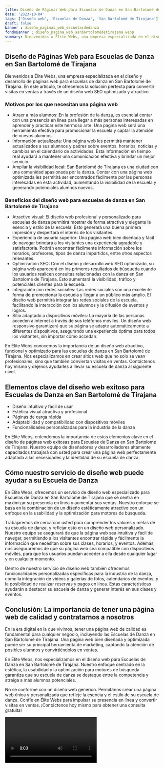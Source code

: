 ```yaml
---
title: Diseño de Páginas Web para Escuelas de Danza en San Bartolomé de Tirajana
date: '2023-10-04'
tags: ['Diseño web', 'Escuelas de Danza', 'San Bartolomé de Tirajana']
draft: false
banner : diseño_paginas_web_escuelasdedanza
fondoBanner : diseño_pagina_web_sanbartolomédetirajana.webp
summary: Bienvenidos a Élite Webs, una empresa especializada en el diseño y desarrollo de páginas web para escuelas de danza en San Bartolomé de Tirajana. En este artículo, te ofrecemos la solución perfecta para convertir visitas en ventas a través de un diseño web SEO optimizado y atractivo.
---
```


## Diseño de Páginas Web para Escuelas de Danza en San Bartolomé de Tirajana

Bienvenidos a Élite Webs, una empresa especializada en el diseño y desarrollo de páginas web para escuelas de danza en San Bartolomé de Tirajana. En este artículo, te ofrecemos la solución perfecta para convertir visitas en ventas a través de un diseño web SEO optimizado y atractivo.

### Motivos por los que necesitan una página web

- Atraer a más alumnos: En la profesión de la danza, es esencial contar con una presencia en línea para llegar a más personas interesadas en aprender y practicar este hermoso arte. Una página web será una herramienta efectiva para promocionar la escuela y captar la atención de nuevos alumnos.
- Información actualizada: Una página web les permitirá mantener actualizados a sus alumnos y padres sobre eventos, horarios, noticias y cambios en el calendario de actividades. Esta información en tiempo real ayudará a mantener una comunicación efectiva y brindar un mejor servicio.
- Ampliar la visibilidad local: San Bartolomé de Tirajana es una ciudad con una comunidad apasionada por la danza. Contar con una página web optimizada les permitirá ser encontrados fácilmente por las personas interesadas en esta actividad, aumentando la visibilidad de la escuela y generando potenciales alumnos nuevos.

### Beneficios del diseño web para escuelas de danza en San Bartolomé de Tirajana

- Atractivo visual: El diseño web profesional y personalizado para escuelas de danza permitirá mostrar de forma atractiva y elegante la esencia y estilo de la escuela. Esto generará una buena primera impresión y despertará el interés de los visitantes.
- Experiencia de usuario superior: Una página web bien diseñada y fácil de navegar brindará a los visitantes una experiencia agradable y satisfactoria. Podrán encontrar fácilmente información sobre los horarios, profesores, tipos de danza impartidos, entre otros aspectos relevantes.
- Optimización SEO: Con el diseño y desarrollo web SEO optimizado, su página web aparecerá en los primeros resultados de búsqueda cuando los usuarios realicen consultas relacionadas con la danza en San Bartolomé de Tirajana. Esto aumentará la visibilidad, tráfico y potenciales clientes para la escuela.
- Integración con redes sociales: Las redes sociales son una excelente forma de promocionar la escuela y llegar a un público más amplio. El diseño web permitirá integrar las redes sociales de la escuela, facilitando la interacción con los alumnos y la difusión de eventos y logros.
- Sitio adaptado a dispositivos móviles: La mayoría de las personas acceden a internet a través de sus teléfonos móviles. Un diseño web responsivo garantizará que su página se adapte automáticamente a diferentes dispositivos, asegurando una experiencia óptima para todos los visitantes, sin importar cómo accedan.

En Élite Webs conocemos la importancia de un diseño web atractivo, funcional y optimizado para las escuelas de danza en San Bartolomé de Tirajana. Nos especializamos en crear sitios web que no solo se vean profesionales, sino que también conviertan visitas en ventas. Contáctenos hoy mismo y déjenos ayudarles a llevar su escuela de danza al siguiente nivel.

<GifSeo />

<Cta />

## Elementos clave del diseño web exitoso para Escuelas de Danza en San Bartolomé de Tirajana

- Diseño intuitivo y fácil de usar
- Estética visual atractiva y profesional
- Páginas de carga rápida
- Adaptabilidad y compatibilidad con dispositivos móviles
- Funcionalidades personalizadas para la industria de la danza

En Élite Webs, entendemos la importancia de estos elementos clave en el diseño de páginas web exitosas para Escuelas de Danza en San Bartolomé de Tirajana. Nuestro equipo de diseñadores y desarrolladores altamente capacitados trabajará con usted para crear una página web perfectamente adaptada a las necesidades y la identidad de su escuela de danza. 

## Cómo nuestro servicio de diseño web puede ayudar a su Escuela de Danza

En Élite Webs, ofrecemos un servicio de diseño web especializado para Escuelas de Danza en San Bartolomé de Tirajana que se centra en maximizar su presencia en línea y aumentar sus ventas. Nuestro enfoque se basa en la combinación de un diseño estéticamente atractivo con un enfoque en la usabilidad y la optimización para motores de búsqueda.

Trabajaremos de cerca con usted para comprender los valores y metas de su escuela de danza, y reflejar esto en un diseño web personalizado. Nuestro equipo se asegurará de que la página web sea intuitiva y fácil de navegar, permitiendo a los visitantes encontrar rápida y fácilmente la información que necesitan sobre sus clases, horarios, y eventos. Además, nos aseguraremos de que su página web sea compatible con dispositivos móviles, para que los usuarios puedan acceder a ella desde cualquier lugar y en cualquier momento.

Dentro de nuestro servicio de diseño web también ofrecemos funcionalidades personalizadas específicas para la industria de la danza, como la integración de videos y galerías de fotos, calendarios de eventos, y la posibilidad de realizar reservas y pagos en línea. Estas características ayudarán a destacar su escuela de danza y generar interés en sus clases y eventos.

## Conclusión: La importancia de tener una página web de calidad y contratarnos a nosotros

En la era digital en la que vivimos, tener una página web de calidad es fundamental para cualquier negocio, incluyendo las Escuelas de Danza en San Bartolomé de Tirajana. Una página web bien diseñada y optimizada puede ser su principal herramienta de marketing, captando la atención de posibles alumnos y convirtiéndolos en ventas.

En Élite Webs, nos especializamos en el diseño web para Escuelas de Danza en San Bartolomé de Tirajana. Nuestro enfoque centrado en la estética, la usabilidad y la optimización para motores de búsqueda garantiza que su escuela de danza se destaque entre la competencia y atraiga a más alumnos potenciales.

No se conforme con un diseño web genérico. Permítanos crear una página web única y personalizada que refleje la esencia y el estilo de su escuela de danza. Confíe en Élite Webs para impulsar su presencia en línea y convertir visitas en ventas. ¡Contáctenos hoy mismo para obtener una consulta gratuita!

<Video />

<CtaBot job='Escuelas de Danza' city='San Bartolomé de Tirajana'/>

<Gmaps query='San Bartolomé de Tirajana+españa+maps' />